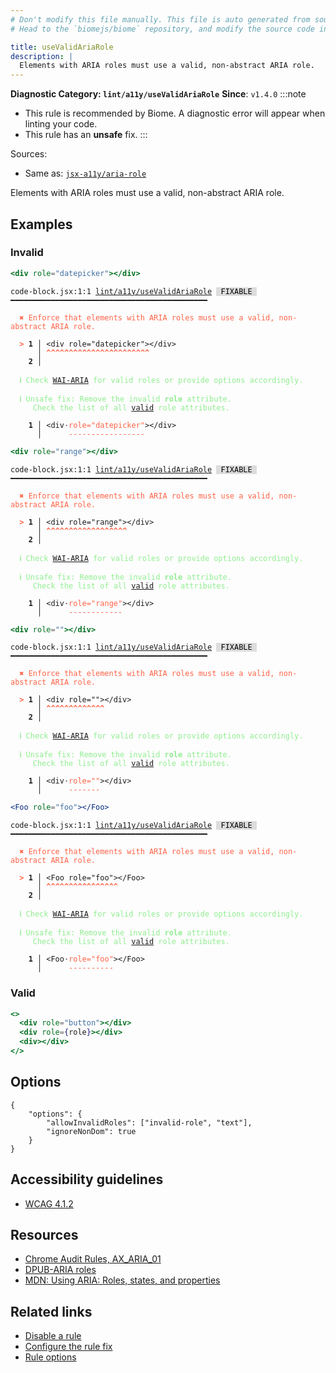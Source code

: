 ```yaml
---
# Don't modify this file manually. This file is auto generated from source, and you will lose your changes next time the website is built.
# Head to the `biomejs/biome` repository, and modify the source code in there.

title: useValidAriaRole
description: |
  Elements with ARIA roles must use a valid, non-abstract ARIA role.
---
```


**Diagnostic Category: `lint/a11y/useValidAriaRole`**
<Tabs>
<TabItem label="JSX and TSX" icon="seti:javascript">
**Since**: `v1.4.0`
:::note
- This rule is recommended by Biome. A diagnostic error will appear when linting your code.
- This rule has an **unsafe** fix.
:::

Sources: 
- Same as: <a href="https://github.com/jsx-eslint/eslint-plugin-jsx-a11y/blob/main/docs/rules/aria-role.md" target="_blank"><code>jsx-a11y/aria-role</code></a>

Elements with ARIA roles must use a valid, non-abstract ARIA role.

## Examples

### Invalid

```jsx
<div role="datepicker"></div>
```

<pre class="language-text"><code class="language-text">code-block.jsx:1:1 <a href="https://biomejs.dev/linter/rules/use-valid-aria-role">lint/a11y/useValidAriaRole</a> <span style="color: #000; background-color: #ddd;"> FIXABLE </span> ━━━━━━━━━━━━━━━━━━━━━━━━━━━━━━━━━━━━━━━━━━━━<br /><br />  <strong><span style="color: Tomato;">✖</span></strong> <span style="color: Tomato;">Enforce that elements with ARIA roles must use a valid, non-abstract ARIA role.</span><br />  <br />  <strong><span style="color: Tomato;">&gt;</span></strong> <strong>1 │ </strong>&lt;div role=&quot;datepicker&quot;&gt;&lt;/div&gt;<br />   <strong>   │ </strong><strong><span style="color: Tomato;">^</span></strong><strong><span style="color: Tomato;">^</span></strong><strong><span style="color: Tomato;">^</span></strong><strong><span style="color: Tomato;">^</span></strong><strong><span style="color: Tomato;">^</span></strong><strong><span style="color: Tomato;">^</span></strong><strong><span style="color: Tomato;">^</span></strong><strong><span style="color: Tomato;">^</span></strong><strong><span style="color: Tomato;">^</span></strong><strong><span style="color: Tomato;">^</span></strong><strong><span style="color: Tomato;">^</span></strong><strong><span style="color: Tomato;">^</span></strong><strong><span style="color: Tomato;">^</span></strong><strong><span style="color: Tomato;">^</span></strong><strong><span style="color: Tomato;">^</span></strong><strong><span style="color: Tomato;">^</span></strong><strong><span style="color: Tomato;">^</span></strong><strong><span style="color: Tomato;">^</span></strong><strong><span style="color: Tomato;">^</span></strong><strong><span style="color: Tomato;">^</span></strong><strong><span style="color: Tomato;">^</span></strong><strong><span style="color: Tomato;">^</span></strong><strong><span style="color: Tomato;">^</span></strong><br />    <strong>2 │ </strong><br />  <br />  <strong><span style="color: lightgreen;">ℹ</span></strong> <span style="color: lightgreen;">Check </span><span style="color: lightgreen;"><a href="https://www.w3.org/TR/wai-aria/#namefromauthor">WAI-ARIA</a></span><span style="color: lightgreen;"> for valid roles or provide options accordingly.</span><br />  <br />  <strong><span style="color: lightgreen;">ℹ</span></strong> <span style="color: lightgreen;">Unsafe fix</span><span style="color: lightgreen;">: </span><span style="color: lightgreen;">Remove the invalid </span><span style="color: lightgreen;"><strong>role</strong></span><span style="color: lightgreen;"> attribute.<br /></span>    <span style="color: lightgreen;"> Check the list of all </span><span style="color: lightgreen;"><a href="https://www.w3.org/TR/wai-aria/#role_definitions">valid</a></span><span style="color: lightgreen;"> role attributes.</span><br />  <br />  <strong>  1 │ </strong>&lt;div<span style="opacity: 0.8;">·</span><span style="color: Tomato;">r</span><span style="color: Tomato;">o</span><span style="color: Tomato;">l</span><span style="color: Tomato;">e</span><span style="color: Tomato;">=</span><span style="color: Tomato;">&quot;</span><span style="color: Tomato;">d</span><span style="color: Tomato;">a</span><span style="color: Tomato;">t</span><span style="color: Tomato;">e</span><span style="color: Tomato;">p</span><span style="color: Tomato;">i</span><span style="color: Tomato;">c</span><span style="color: Tomato;">k</span><span style="color: Tomato;">e</span><span style="color: Tomato;">r</span><span style="color: Tomato;">&quot;</span>&gt;&lt;/div&gt;<br />  <strong>    │ </strong>     <span style="color: Tomato;">-</span><span style="color: Tomato;">-</span><span style="color: Tomato;">-</span><span style="color: Tomato;">-</span><span style="color: Tomato;">-</span><span style="color: Tomato;">-</span><span style="color: Tomato;">-</span><span style="color: Tomato;">-</span><span style="color: Tomato;">-</span><span style="color: Tomato;">-</span><span style="color: Tomato;">-</span><span style="color: Tomato;">-</span><span style="color: Tomato;">-</span><span style="color: Tomato;">-</span><span style="color: Tomato;">-</span><span style="color: Tomato;">-</span><span style="color: Tomato;">-</span>       <br /></code></pre>

```jsx
<div role="range"></div>
```

<pre class="language-text"><code class="language-text">code-block.jsx:1:1 <a href="https://biomejs.dev/linter/rules/use-valid-aria-role">lint/a11y/useValidAriaRole</a> <span style="color: #000; background-color: #ddd;"> FIXABLE </span> ━━━━━━━━━━━━━━━━━━━━━━━━━━━━━━━━━━━━━━━━━━━━<br /><br />  <strong><span style="color: Tomato;">✖</span></strong> <span style="color: Tomato;">Enforce that elements with ARIA roles must use a valid, non-abstract ARIA role.</span><br />  <br />  <strong><span style="color: Tomato;">&gt;</span></strong> <strong>1 │ </strong>&lt;div role=&quot;range&quot;&gt;&lt;/div&gt;<br />   <strong>   │ </strong><strong><span style="color: Tomato;">^</span></strong><strong><span style="color: Tomato;">^</span></strong><strong><span style="color: Tomato;">^</span></strong><strong><span style="color: Tomato;">^</span></strong><strong><span style="color: Tomato;">^</span></strong><strong><span style="color: Tomato;">^</span></strong><strong><span style="color: Tomato;">^</span></strong><strong><span style="color: Tomato;">^</span></strong><strong><span style="color: Tomato;">^</span></strong><strong><span style="color: Tomato;">^</span></strong><strong><span style="color: Tomato;">^</span></strong><strong><span style="color: Tomato;">^</span></strong><strong><span style="color: Tomato;">^</span></strong><strong><span style="color: Tomato;">^</span></strong><strong><span style="color: Tomato;">^</span></strong><strong><span style="color: Tomato;">^</span></strong><strong><span style="color: Tomato;">^</span></strong><strong><span style="color: Tomato;">^</span></strong><br />    <strong>2 │ </strong><br />  <br />  <strong><span style="color: lightgreen;">ℹ</span></strong> <span style="color: lightgreen;">Check </span><span style="color: lightgreen;"><a href="https://www.w3.org/TR/wai-aria/#namefromauthor">WAI-ARIA</a></span><span style="color: lightgreen;"> for valid roles or provide options accordingly.</span><br />  <br />  <strong><span style="color: lightgreen;">ℹ</span></strong> <span style="color: lightgreen;">Unsafe fix</span><span style="color: lightgreen;">: </span><span style="color: lightgreen;">Remove the invalid </span><span style="color: lightgreen;"><strong>role</strong></span><span style="color: lightgreen;"> attribute.<br /></span>    <span style="color: lightgreen;"> Check the list of all </span><span style="color: lightgreen;"><a href="https://www.w3.org/TR/wai-aria/#role_definitions">valid</a></span><span style="color: lightgreen;"> role attributes.</span><br />  <br />  <strong>  1 │ </strong>&lt;div<span style="opacity: 0.8;">·</span><span style="color: Tomato;">r</span><span style="color: Tomato;">o</span><span style="color: Tomato;">l</span><span style="color: Tomato;">e</span><span style="color: Tomato;">=</span><span style="color: Tomato;">&quot;</span><span style="color: Tomato;">r</span><span style="color: Tomato;">a</span><span style="color: Tomato;">n</span><span style="color: Tomato;">g</span><span style="color: Tomato;">e</span><span style="color: Tomato;">&quot;</span>&gt;&lt;/div&gt;<br />  <strong>    │ </strong>     <span style="color: Tomato;">-</span><span style="color: Tomato;">-</span><span style="color: Tomato;">-</span><span style="color: Tomato;">-</span><span style="color: Tomato;">-</span><span style="color: Tomato;">-</span><span style="color: Tomato;">-</span><span style="color: Tomato;">-</span><span style="color: Tomato;">-</span><span style="color: Tomato;">-</span><span style="color: Tomato;">-</span><span style="color: Tomato;">-</span>       <br /></code></pre>

```jsx
<div role=""></div>
```

<pre class="language-text"><code class="language-text">code-block.jsx:1:1 <a href="https://biomejs.dev/linter/rules/use-valid-aria-role">lint/a11y/useValidAriaRole</a> <span style="color: #000; background-color: #ddd;"> FIXABLE </span> ━━━━━━━━━━━━━━━━━━━━━━━━━━━━━━━━━━━━━━━━━━━━<br /><br />  <strong><span style="color: Tomato;">✖</span></strong> <span style="color: Tomato;">Enforce that elements with ARIA roles must use a valid, non-abstract ARIA role.</span><br />  <br />  <strong><span style="color: Tomato;">&gt;</span></strong> <strong>1 │ </strong>&lt;div role=&quot;&quot;&gt;&lt;/div&gt;<br />   <strong>   │ </strong><strong><span style="color: Tomato;">^</span></strong><strong><span style="color: Tomato;">^</span></strong><strong><span style="color: Tomato;">^</span></strong><strong><span style="color: Tomato;">^</span></strong><strong><span style="color: Tomato;">^</span></strong><strong><span style="color: Tomato;">^</span></strong><strong><span style="color: Tomato;">^</span></strong><strong><span style="color: Tomato;">^</span></strong><strong><span style="color: Tomato;">^</span></strong><strong><span style="color: Tomato;">^</span></strong><strong><span style="color: Tomato;">^</span></strong><strong><span style="color: Tomato;">^</span></strong><strong><span style="color: Tomato;">^</span></strong><br />    <strong>2 │ </strong><br />  <br />  <strong><span style="color: lightgreen;">ℹ</span></strong> <span style="color: lightgreen;">Check </span><span style="color: lightgreen;"><a href="https://www.w3.org/TR/wai-aria/#namefromauthor">WAI-ARIA</a></span><span style="color: lightgreen;"> for valid roles or provide options accordingly.</span><br />  <br />  <strong><span style="color: lightgreen;">ℹ</span></strong> <span style="color: lightgreen;">Unsafe fix</span><span style="color: lightgreen;">: </span><span style="color: lightgreen;">Remove the invalid </span><span style="color: lightgreen;"><strong>role</strong></span><span style="color: lightgreen;"> attribute.<br /></span>    <span style="color: lightgreen;"> Check the list of all </span><span style="color: lightgreen;"><a href="https://www.w3.org/TR/wai-aria/#role_definitions">valid</a></span><span style="color: lightgreen;"> role attributes.</span><br />  <br />  <strong>  1 │ </strong>&lt;div<span style="opacity: 0.8;">·</span><span style="color: Tomato;">r</span><span style="color: Tomato;">o</span><span style="color: Tomato;">l</span><span style="color: Tomato;">e</span><span style="color: Tomato;">=</span><span style="color: Tomato;">&quot;</span><span style="color: Tomato;">&quot;</span>&gt;&lt;/div&gt;<br />  <strong>    │ </strong>     <span style="color: Tomato;">-</span><span style="color: Tomato;">-</span><span style="color: Tomato;">-</span><span style="color: Tomato;">-</span><span style="color: Tomato;">-</span><span style="color: Tomato;">-</span><span style="color: Tomato;">-</span>       <br /></code></pre>

```jsx
<Foo role="foo"></Foo>
```

<pre class="language-text"><code class="language-text">code-block.jsx:1:1 <a href="https://biomejs.dev/linter/rules/use-valid-aria-role">lint/a11y/useValidAriaRole</a> <span style="color: #000; background-color: #ddd;"> FIXABLE </span> ━━━━━━━━━━━━━━━━━━━━━━━━━━━━━━━━━━━━━━━━━━━━<br /><br />  <strong><span style="color: Tomato;">✖</span></strong> <span style="color: Tomato;">Enforce that elements with ARIA roles must use a valid, non-abstract ARIA role.</span><br />  <br />  <strong><span style="color: Tomato;">&gt;</span></strong> <strong>1 │ </strong>&lt;Foo role=&quot;foo&quot;&gt;&lt;/Foo&gt;<br />   <strong>   │ </strong><strong><span style="color: Tomato;">^</span></strong><strong><span style="color: Tomato;">^</span></strong><strong><span style="color: Tomato;">^</span></strong><strong><span style="color: Tomato;">^</span></strong><strong><span style="color: Tomato;">^</span></strong><strong><span style="color: Tomato;">^</span></strong><strong><span style="color: Tomato;">^</span></strong><strong><span style="color: Tomato;">^</span></strong><strong><span style="color: Tomato;">^</span></strong><strong><span style="color: Tomato;">^</span></strong><strong><span style="color: Tomato;">^</span></strong><strong><span style="color: Tomato;">^</span></strong><strong><span style="color: Tomato;">^</span></strong><strong><span style="color: Tomato;">^</span></strong><strong><span style="color: Tomato;">^</span></strong><strong><span style="color: Tomato;">^</span></strong><br />    <strong>2 │ </strong><br />  <br />  <strong><span style="color: lightgreen;">ℹ</span></strong> <span style="color: lightgreen;">Check </span><span style="color: lightgreen;"><a href="https://www.w3.org/TR/wai-aria/#namefromauthor">WAI-ARIA</a></span><span style="color: lightgreen;"> for valid roles or provide options accordingly.</span><br />  <br />  <strong><span style="color: lightgreen;">ℹ</span></strong> <span style="color: lightgreen;">Unsafe fix</span><span style="color: lightgreen;">: </span><span style="color: lightgreen;">Remove the invalid </span><span style="color: lightgreen;"><strong>role</strong></span><span style="color: lightgreen;"> attribute.<br /></span>    <span style="color: lightgreen;"> Check the list of all </span><span style="color: lightgreen;"><a href="https://www.w3.org/TR/wai-aria/#role_definitions">valid</a></span><span style="color: lightgreen;"> role attributes.</span><br />  <br />  <strong>  1 │ </strong>&lt;Foo<span style="opacity: 0.8;">·</span><span style="color: Tomato;">r</span><span style="color: Tomato;">o</span><span style="color: Tomato;">l</span><span style="color: Tomato;">e</span><span style="color: Tomato;">=</span><span style="color: Tomato;">&quot;</span><span style="color: Tomato;">f</span><span style="color: Tomato;">o</span><span style="color: Tomato;">o</span><span style="color: Tomato;">&quot;</span>&gt;&lt;/Foo&gt;<br />  <strong>    │ </strong>     <span style="color: Tomato;">-</span><span style="color: Tomato;">-</span><span style="color: Tomato;">-</span><span style="color: Tomato;">-</span><span style="color: Tomato;">-</span><span style="color: Tomato;">-</span><span style="color: Tomato;">-</span><span style="color: Tomato;">-</span><span style="color: Tomato;">-</span><span style="color: Tomato;">-</span>       <br /></code></pre>

### Valid

```jsx
<>
  <div role="button"></div>
  <div role={role}></div>
  <div></div>
</>
```

## Options

```options
{
    "options": {
        "allowInvalidRoles": ["invalid-role", "text"],
        "ignoreNonDom": true
    }
}
```

## Accessibility guidelines

- [WCAG 4.1.2](https://www.w3.org/WAI/WCAG21/Understanding/name-role-value)

## Resources

- [Chrome Audit Rules, AX_ARIA_01](https://github.com/GoogleChrome/accessibility-developer-tools/wiki/Audit-Rules#ax_aria_01)
- [DPUB-ARIA roles](https://www.w3.org/TR/dpub-aria-1.0/)
- [MDN: Using ARIA: Roles, states, and properties](https://developer.mozilla.org/en-US/docs/Web/Accessibility/ARIA/ARIA_Techniques)

## Related links

- [Disable a rule](/linter/#disable-a-lint-rule)
- [Configure the rule fix](/linter#configure-the-rule-fix)
- [Rule options](/linter/#rule-options)

</TabItem>
</Tabs>

